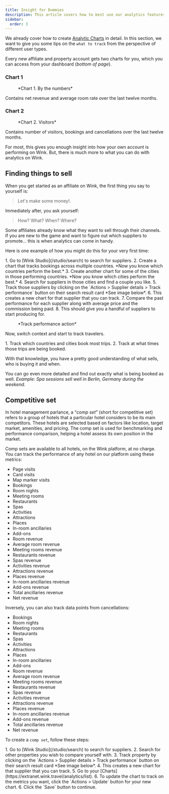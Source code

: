 ```yaml
---
title: Insight for Dummies
description: This article covers how to best use our analytics features from different user perspectives.
sidebar:
  order: 3
---
```



We already cover how to create [Analytic Charts](/user/analytics/) in detail. In this section, we want to give you some tips on the `what to track` from the perspective of different user types.

Every new affiliate and property account gets two charts for you, which you can access from your dashboard (*bottom of page*).

### Chart 1

<figure>
<CloudinaryImage
      width="700"
      height="222"
      resize="scale"
      quality="best"
      alt="By the numbers"
      src="academy/by-the-numbers"
      errorImage="noimage_opaque_nyrtl0.png"
    />
    <figcaption>*Chart 1. By the numbers*</figcaption>
</figure>

Contains net revenue and average room rate over the last twelve months.

### Chart 2

<figure>
<CloudinaryImage
      width="700"
      height="222"
      resize="scale"
      quality="best"
      alt="Visitors"
      src="academy/visitors"
      errorImage="noimage_opaque_nyrtl0.png"
    />
    <figcaption>*Chart 2. Visitors*</figcaption>
</figure>

Contains number of visitors, bookings and cancellations over the last twelve months.

For most, this gives you enough insight into how your own account is performing on Wink. But, there is much more to what you can do with analytics on Wink.

## Finding things to sell

When you get started as an affiliate on Wink, the first thing you say to yourself is:

> Let's make some money!.

Immediately after, you ask yourself:

> How? What? When? Where?

Some affiliates already know what they want to sell through their channels. If you are new to the game and want to figure out which suppliers to promote... this is when analytics can come in handy.

Here is one example of how you might do this for your very first time:

<Steps>
1. Go to [Wink Studio](/studio/search) to search for suppliers.
2. Create a chart that tracks bookings across multiple countries. *Now you know which countries perform the best.*
3. Create another chart for some of the cities in those performing countries. *Now you know which cities perform the best.*
4. Search for suppliers in those cities and find a couple you like.
5. Track those suppliers by clicking on the `Actions > Supplier details > Track performance` button on their search result card *See image below*.
6. This creates a new chart for that supplier that you can track.
7. Compare the past performance for each supplier along with average price and the commission being paid.
8. This should give you a handful of suppliers to start producing for.
</Steps>

<figure>
<CloudinaryImage
      width="350"
      height="190"
      resize="scale"
      quality="best"
      alt="Supplier details"
      src="academy/supplier-details"
      errorImage="noimage_opaque_nyrtl0.png"
    />
    <figcaption>*Track performance action*</figcaption>
</figure>

Now, switch context and start to track travelers.

<Steps>
1. Track which countries and cities book most trips.
2. Track at what times those trips are being booked.
</Steps>

With that knowledge, you have a pretty good understanding of what sells, who is buying it and when.

You can go even more detailed and find out exactly what is being booked as well. *Example: Spa sessions sell well in Berlin, Germany during the weekend.*

## Competitive set

In hotel management parlance, a “*comp set*” (short for competitive set) refers to a group of hotels that a particular hotel considers to be its main competitors.
These hotels are selected based on factors like location, target market, amenities, and pricing.
The comp set is used for benchmarking and performance comparison, helping a hotel assess its own position in the market.

Comp sets are available to all hotels, on the Wink platform, at no charge. You can track the performance of any hotel on our platform using these metrics:

- Page visits
- Card visits
- Map marker visits
- Bookings
- Room nights
- Meeting rooms
- Restaurants
- Spas
- Activities
- Attractions
- Places
- In-room ancillaries
- Add-ons
- Room revenue
- Average room revenue
- Meeting rooms revenue
- Restaurants revenue
- Spas revenue
- Activities revenue
- Attractions revenue
- Places revenue
- In-room ancillaries revenue
- Add-ons revenue
- Total ancillaries revenue
- Net revenue

Inversely, you can also track data points from cancellations:

- Bookings
- Room nights
- Meeting rooms
- Restaurants
- Spas
- Activities
- Attractions
- Places
- In-room ancillaries
- Add-ons
- Room revenue
- Average room revenue
- Meeting rooms revenue
- Restaurants revenue
- Spas revenue
- Activities revenue
- Attractions revenue
- Places revenue
- In-room ancillaries revenue
- Add-ons revenue
- Total ancillaries revenue
- Net revenue

To create a `comp set`, follow these steps:

<Steps>
1. Go to [Wink Studio](/studio/search) to search for suppliers.
2. Search for other properties you wish to compare yourself with.
3. Track property by clicking on the `Actions > Supplier details > Track performance` button on their search result card *See image below*.
4. This creates a new chart for that supplier that you can track.
5. Go to your [Charts](https://extranet.wink.travel/analytics/list).
6. To update the chart to track on the metrics you want, click the `Actions > Update` button for your new chart.
6. Click the `Save` button to continue.
</Steps>
